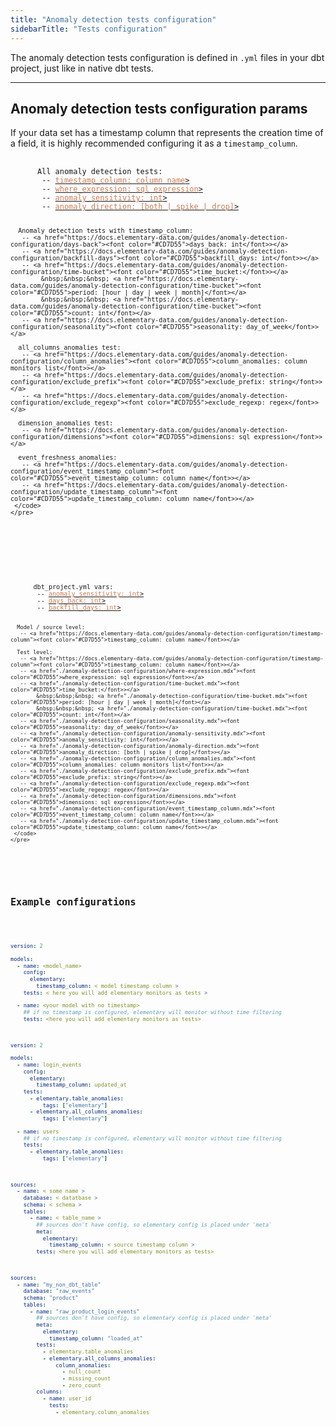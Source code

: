 ```yaml
---
title: "Anomaly detection tests configuration"
sidebarTitle: "Tests configuration"
---
```


The anomaly detection tests configuration is defined in `.yml` files in your dbt project, just like in native dbt tests.

<Snippet file="faq/question-tests-configuration-priorities.mdx" />

---

## Anomaly detection tests configuration params

<Tip>If your data set has a timestamp column that represents the creation time of a field, it is highly recommended configuring it as a `timestamp_column`.</Tip>

<Tabs>
  <Tab title="Params by anomaly detection test">
    <pre>
     <code>
      All anomaly detection tests:
       -- <a href="https://docs.elementary-data.com/guides/anomaly-detection-configuration/timestamp-column"><font color="#CD7D55">timestamp_column: column name</font>></a>
       -- <a href="https://docs.elementary-data.com/guides/anomaly-detection-configuration/where-expression"><font color="#CD7D55">where_expression: sql expression</font>></a>
       -- <a href="https://docs.elementary-data.com/guides/anomaly-detection-configuration/anomaly-sensitivity"><font color="#CD7D55">anomaly_sensitivity: int</font>></a>
       -- <a href="https://docs.elementary-data.com/guides/anomaly-detection-configuration/anomaly-direction"><font color="#CD7D55">anomaly_direction: [both | spike | drop]</font>></a>

      Anomaly detection tests with timestamp_column:
       -- <a href="https://docs.elementary-data.com/guides/anomaly-detection-configuration/days-back"><font color="#CD7D55">days_back: int</font>></a>
       -- <a href="https://docs.elementary-data.com/guides/anomaly-detection-configuration/backfill-days"><font color="#CD7D55">backfill_days: int</font>></a>
       -- <a href="https://docs.elementary-data.com/guides/anomaly-detection-configuration/time-bucket"><font color="#CD7D55">time_bucket:</font>></a>
            &nbsp;&nbsp;&nbsp; <a href="https://docs.elementary-data.com/guides/anomaly-detection-configuration/time-bucket"><font color="#CD7D55">period: [hour | day | week | month]</font></a>
            &nbsp;&nbsp;&nbsp; <a href="https://docs.elementary-data.com/guides/anomaly-detection-configuration/time-bucket"><font color="#CD7D55">count: int</font></a>
       -- <a href="https://docs.elementary-data.com/guides/anomaly-detection-configuration/seasonality"><font color="#CD7D55">seasonality: day_of_week</font>></a>

      all_columns_anomalies test:
       -- <a href="https://docs.elementary-data.com/guides/anomaly-detection-configuration/column_anomalies"><font color="#CD7D55">column_anomalies: column monitors list</font>></a>
       -- <a href="https://docs.elementary-data.com/guides/anomaly-detection-configuration/exclude_prefix"><font color="#CD7D55">exclude_prefix: string</font>></a>
       -- <a href="https://docs.elementary-data.com/guides/anomaly-detection-configuration/exclude_regexp"><font color="#CD7D55">exclude_regexp: regex</font>></a>

      dimension_anomalies test:
       -- <a href="https://docs.elementary-data.com/guides/anomaly-detection-configuration/dimensions"><font color="#CD7D55">dimensions: sql expression</font>></a>

      event_freshness_anomalies:
       -- <a href="https://docs.elementary-data.com/guides/anomaly-detection-configuration/event_timestamp_column"><font color="#CD7D55">event_timestamp_column: column name</font>></a>
       -- <a href="https://docs.elementary-data.com/guides/anomaly-detection-configuration/update_timestamp_column"><font color="#CD7D55">update_timestamp_column: column name</font>></a>
     </code>
    </pre>
  </Tab>

  <Tab title="Params by configuration level">
    <pre>
     <code>
      dbt_project.yml vars:
       -- <a href="https://docs.elementary-data.com/guides/anomaly-detection-configuration/anomaly-sensitivity"><font color="#CD7D55">anomaly_sensitivity: int</font>></a>
       -- <a href="https://docs.elementary-data.com/guides/anomaly-detection-configuration/days-back"><font color="#CD7D55">days_back: int</font>></a>
       -- <a href="https://docs.elementary-data.com/guides/anomaly-detection-configuration/backfill-days"><font color="#CD7D55">backfill_days: int</font>></a>

      Model / source level:
       -- <a href="https://docs.elementary-data.com/guides/anomaly-detection-configuration/timestamp-column"><font color="#CD7D55">timestamp_column: column name</font>></a>

      Test level:
       -- <a href="https://docs.elementary-data.com/guides/anomaly-detection-configuration/timestamp-column"><font color="#CD7D55">timestamp_column: column name</font>></a>
       -- <a href="./anomaly-detection-configuration/where-expression.mdx"><font color="#CD7D55">where_expression: sql expression</font>></a>
       -- <a href="./anomaly-detection-configuration/time-bucket.mdx"><font color="#CD7D55">time_bucket:</font>></a>
            &nbsp;&nbsp;&nbsp; <a href="./anomaly-detection-configuration/time-bucket.mdx"><font color="#CD7D55">period: [hour | day | week | month]</font></a>
            &nbsp;&nbsp;&nbsp; <a href="./anomaly-detection-configuration/time-bucket.mdx"><font color="#CD7D55">count: int</font></a>
       -- <a href="./anomaly-detection-configuration/seasonality.mdx"><font color="#CD7D55">seasonality: day_of_week</font>></a>
       -- <a href="./anomaly-detection-configuration/anomaly-sensitivity.mdx"><font color="#CD7D55">anomaly_sensitivity: int</font>></a>
       -- <a href="./anomaly-detection-configuration/anomaly-direction.mdx"><font color="#CD7D55">anomaly_direction: [both | spike | drop]</font>></a>
       -- <a href="./anomaly-detection-configuration/column_anomalies.mdx"><font color="#CD7D55">column_anomalies: column monitors list</font>></a>
       -- <a href="./anomaly-detection-configuration/exclude_prefix.mdx"><font color="#CD7D55">exclude_prefix: string</font>></a>
       -- <a href="./anomaly-detection-configuration/exclude_regexp.mdx"><font color="#CD7D55">exclude_regexp: regex</font>></a>
       -- <a href="./anomaly-detection-configuration/dimensions.mdx"><font color="#CD7D55">dimensions: sql expression</font>></a>
       -- <a href="./anomaly-detection-configuration/event_timestamp_column.mdx"><font color="#CD7D55">event_timestamp_column: column name</font>></a>
       -- <a href="./anomaly-detection-configuration/update_timestamp_column.mdx"><font color="#CD7D55">update_timestamp_column: column name</font>></a>
     </code>
    </pre>
  </Tab>

</Tabs>

## Example configurations

<CodeGroup>

```yml properties.yml
version: 2

models:
  - name: <model_name>
    config:
      elementary:
        timestamp_column: < model timestamp column >
    tests: < here you will add elementary monitors as tests >

  - name: <your model with no timestamp>
    ## if no timestamp is configured, elementary will monitor without time filtering
    tests: <here you will add elementary monitors as tests>
```

```yml Example
version: 2

models:
  - name: login_events
    config:
      elementary:
        timestamp_column: updated_at
    tests:
      - elementary.table_anomalies:
          tags: ["elementary"]
      - elementary.all_columns_anomalies:
          tags: ["elementary"]

  - name: users
    ## if no timestamp is configured, elementary will monitor without time filtering
    tests:
      - elementary.table_anomalies:
          tags: ["elementary"]
```

```yml sources_properties.yml
sources:
  - name: < some name >
    database: < datatbase >
    schema: < schema >
    tables:
      - name: < table_name >
        ## sources don't have config, so elementary config is placed under 'meta'
        meta:
          elementary:
            timestamp_column: < source timestamp column >
        tests: <here you will add elementary monitors as tests>
```

```yml Example
sources:
  - name: "my_non_dbt_table"
    database: "raw_events"
    schema: "product"
    tables:
      - name: "raw_product_login_events"
        ## sources don't have config, so elementary config is placed under 'meta'
        meta:
          elementary:
            timestamp_column: "loaded_at"
        tests:
          - elementary.table_anomalies
          - elementary.all_columns_anomalies:
              column_anomalies:
                - null_count
                - missing_count
                - zero_count
        columns:
          - name: user_id
            tests:
              - elementary.column_anomalies
```

</CodeGroup>
